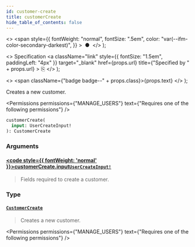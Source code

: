 ```yaml
---
id: customer-create
title: customerCreate
hide_table_of_contents: false
---
```


  <>
    <span
      style={{
        fontWeight: "normal",
        fontSize: ".5em",
        color: "var(--ifm-color-secondary-darkest)",
      }}
    >
      &nbsp;●&nbsp;
    </span>
  </>
);

  <>
    Specification
    <a
      className="link"
      style={{ fontSize: "1.5em", paddingLeft: "4px" }}
      target="\_blank"
      href={props.url}
      title={"Specified by " + props.url}
    >
      ⎘
    </a>
  </>
);

  <>
    <span className={"badge badge--" + props.class}>{props.text}</span>
  </>
);

Creates a new customer.

<Permissions
  permissions={"MANAGE_USERS"}
  text={"Requires one of the following permissions"}
/>

```graphql
customerCreate(
  input: UserCreateInput!
): CustomerCreate
```

### Arguments

#### [<code style={{ fontWeight: 'normal' }}>customerCreate.<b>input</b></code>](#)<Bullet />[`UserCreateInput!`](../../../api-reference/users/inputs/user-create-input) <Badge class="secondary" text="non-null"/> <Badge class="secondary" text="input"/>

> Fields required to create a customer.

### Type

#### [`CustomerCreate`](../../../api-reference/users/objects/customer-create) <Badge class="secondary" text="object"/>

> Creates a new customer.

<Permissions
  permissions={"MANAGE_USERS"}
  text={"Requires one of the following permissions"}
/>

>

